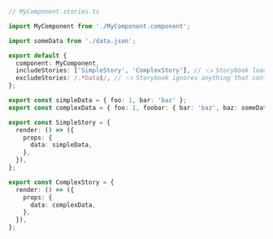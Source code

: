 ```ts
// MyComponent.stories.ts

import MyComponent from './MyComponent.component';

import someData from './data.json';

export default {
  component: MyComponent,
  includeStories: ['SimpleStory', 'ComplexStory'], // 👈 Storybook loads these stories
  excludeStories: /.*Data$/, // 👈 Storybook ignores anything that contains Data
};

export const simpleData = { foo: 1, bar: 'baz' };
export const complexData = { foo: 1, foobar: { bar: 'baz', baz: someData } };

export const SimpleStory = {
  render: () => ({
    props: {
      data: simpleData,
    },
  }),
};

export const ComplexStory = {
  render: () => ({
    props: {
      data: complexData,
    },
  }),
};
```
